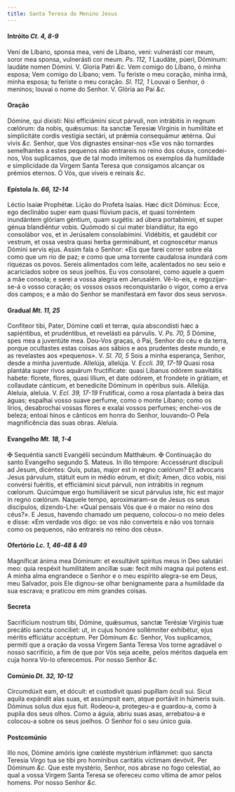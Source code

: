 ```yaml
---
title: Santa Teresa do Menino Jesus
---
```


#### Intróito <em>Ct. 4, 8-9</em>

<div class="grid grid-cols-2 gap-5">
  <span class="text-justify">
    Veni de Líbano, sponsa mea, veni de Líbano, veni: vulnerásti cor meum, soror
    mea sponsa, vulnerásti cor meum. <em>Ps. 112, 1</em> Laudáte, púeri,
    Dóminum: laudáte nomen Dómini. V. Gloria Patri <em>&c.</em>
  </span>
  <span class="text-justify">
    Vem comigo do Líbano, ó minha esposa; Vem comigo do Líbano; vem. Tu feriste
    o meu coração, minha irmã, minha esposa; tu feriste o meu coração.
    <em>Sl. 112, 1</em> Louvai o Senhor, ó meninos; louvai o nome do Senhor. V. Glória
    ao Pai <em>&c.</em>
  </span>
</div>

#### Oração

<div class="grid grid-cols-2 gap-5">
  <span class="text-justify">
    Dómine, qui dixisti: Nisi efficiámini sicut párvuli, non intrábitis in
    regnum cœlórum: da nobis, quǽsumus: ita sanctæ Teresiæ Vírginis in
    humilitáte et simplicitáte cordis vestígia sectári, ut prǽmia consequámur
    ætérna. Qui vivis <em>&c.</em>
  </span>
  <span class="text-justify">
    Senhor, que Vos dignastes ensinar-nos «Se vos não tornardes semelhantes a
    estes pequenos não entrareis no reino dos céus», concedei-nos, Vos
    suplicamos, que de tal modo imitemos os exemplos da humildade e simplicidade
    da Virgem Santa Teresa que consigamos alcançar os prémios eternos. Ó Vós,
    que viveis e reinais <em>&c.</em>
  </span>
</div>

#### Epístola <em>Is. 66, 12-14</em>

<div class="grid grid-cols-2 gap-5">
  <span class="text-justify">Léctio Isaíæ Prophétæ.</span>
  <span class="text-justify">Lição do Profeta Isaías.</span>
  <span class="text-justify">
    Hæc dicit Dóminus: Ecce, ego declinábo super eam quasi flúvium pacis, et
    quasi torréntem inundántem glóriam géntium, quam sugétis: ad úbera
    portabímini, et super génua blandiéntur vobis. Quómodo si cui mater
    blandiátur, ita ego consolábor vos, et in Jerúsalem consolabímini.
    Vidébitis, et gaudébit cor vestrum, et ossa vestra quasi herba germinábunt,
    et cognoscétur manus Dómini servis ejus.
  </span>
  <span class="text-justify">
    Assim fala o Senhor: «Eis que farei correr sobre ela como que um rio de paz;
    e como que uma torrente caudalosa inundará com riquezas os povos. Sereis
    alimentados com leite, acalentados no seu seio e acariciados sobre os seus
    joelhos. Eu vos consolarei, como aquele a quem a mãe consola; e serei a
    vossa alegria em Jerusalém. Vê-lo-eis, e regozijar-se-á o vosso coração; os
    vossos ossos reconquistarão o vigor, como a erva dos campos; e a mão do
    Senhor se manifestará em favor dos seus servos».
  </span>
</div>

#### Gradual <em>Mt. 11, 25</em>

<div class="grid grid-cols-2 gap-5">
  <span class="text-justify">
    Confíteor tibi, Pater, Dómine cœli et terræ, quia abscondísti hæc a
    sapiéntibus, et prudéntibus, et revelásti ea párvulis. V. <em>Ps. 70, 5</em>
    Dómine, spes mea a juventúte mea.
  </span>
  <span class="text-justify">
    Dou-Vos graças, ó Pai, Senhor do céu e da terra, porque ocultastes estas
    coisas aos sábios e aos prudentes deste mundo, e as revelastes aos
    «pequenos». V. <em>Sl. 70, 5</em> Sois a minha esperança, Senhor, desde a
    minha juventude.
  </span>
  <span class="text-justify">
    Allelúja, allelúja. V. <em>Eccli. 39, 17-19</em> Quasi rosa plantáta super
    rivos aquárum fructificate: quasi Libanus odórem suavitátis habete: florete,
    flores, quasi lílium, et date odórem, et frondete in grátiam, et collaudate
    cánticum, et benedicite Dóminum in opéribus suis. Allelúja.
  </span>
  <span class="text-justify">
    Aleluia, aleluia. V. <em>Ecl. 39, 17-19</em> Frutificai, como a rosa
    plantada à beira das águas; espalhai vosso suave perfume, como o monte
    Líbano; como os lírios, desabrochai vossas flores e exalai vossos perfumes;
    enchei-vos de beleza; entoai hinos e cânticos em honra do Senhor, louvando-O
    Pela magnificência das suas obras. Aleluia.
  </span>
</div>

#### Evangelho <em>Mt. 18, 1-4</em>

<div class="grid grid-cols-2 gap-5">
  <span class="text-justify">
    <span class="text-red-500">&#10016;</span> Sequéntia sancti Evangélii
    secúndum Matthǽum.
  </span>
  <span class="text-justify">
    <span class="text-red-500">&#10016;</span> Continuação do santo Evangelho
    segundo S. Mateus.
  </span>
  <span class="text-justify">
    In illo témpore: Accessérunt discípuli ad Jesum, dicéntes: Quis, putas,
    major est in regno cœlórum? Et advocans Jesus párvulum, státuit eum in médio
    eórum, et dixit; Amen, dico vobis, nisi convérsi fuéritis, et efficiámini
    sicut párvuli, non intrábitis in regnum cœlorum. Quicúmque ergo humiliáverit
    se sicut párvulus iste, hic est major in regno cœlórum.
  </span>
  <span class="text-justify">
    Naquele tempo, aproximaram-se de Jesus os seus discípulos, dizendo-Lhe:
    «Qual pensais Vós que é o maior no reino dos céus?». E Jesus, havendo
    chamado um pequeno, colocou-o no meio deles e disse: «Em verdade vos digo:
    se vos não converteis e não vos tornais como os pequenos, não entrareis no
    reino dos céus».
  </span>
</div>

#### Ofertório <em>Lc. 1, 46-48 & 49</em>

<div class="grid grid-cols-2 gap-5">
  <span class="text-justify">
    Magníficat ánima mea Dóminum: et exsultávit spíritus meus in Deo salutári
    meo: quia respéxit humilitátem ancíllæ suæ: fecit mihi magna qui potens est.
  </span>
  <span class="text-justify">
    A minha alma engrandece o Senhor e o meu espírito alegra-se em Deus, meu
    Salvador, pois Ele dignou-se olhar benignamente para a humildade da sua
    escrava; e praticou em mim grandes coisas.
  </span>
</div>

#### Secreta

<div class="grid grid-cols-2 gap-5">
  <span class="text-justify">
    Sacrifícium nostrum tibi, Dómine, quǽsumus, sanctæ Terésiæ Vírginis tuæ
    precátio sancta concíliet: ut, in cujus honóre sollémniter exhibétur, ejus
    méritis efficiátur accéptum. Per Dóminum <em>&c.</em>
  </span>
  <span class="text-justify">
    Senhor, Vos suplicamos, permiti que a oração da vossa Virgem Santa Teresa
    Vos torne agradável o nosso sacrifício, a fim de que por Vós seja aceite,
    pelos méritos daquela em cuja honra Vo-lo oferecemos. Por nosso Senhor
    <em>&c.</em>
  </span>
</div>

#### Comúnio <em>Dt. 32, 10-12</em>

<div class="grid grid-cols-2 gap-5">
  <span class="text-justify">
    Circumdúxit eam, et dócuit: et custodívit quasi pupíllam óculi sui. Sicut
    aquila expándit alas suas, et assúmpsit eam, atque portávit in húmeris suis.
    Dóminus solus dux ejus fuit.
  </span>
  <span class="text-justify">
    Rodeou-a, protegeu-a e guardou-a, como à pupila dos seus olhos. Como a
    águia, abriu suas asas, arrebatou-a e colocou-a sobre os seus joelhos. O
    Senhor foi o seu único guia.
  </span>
</div>

#### Postcomúnio

<div class="grid grid-cols-2 gap-5">
  <span class="text-justify">
    Illo nos, Dómine amóris igne cœléste mystérium inflámmet: quo sancta Teresia
    Virgo tua se tibi pro homínibus caritátis víctimam devóvit. Per Dóminum
    <em>&c.</em>
  </span>
  <span class="text-justify">
    Que este mystério, Senhor, nos abrase no fogo celestial, ao qual a vossa
    Virgem Santa Teresa se ofereceu como vítima de amor pelos homens. Por nosso
    Senhor <em>&c.</em>
  </span>
</div>
